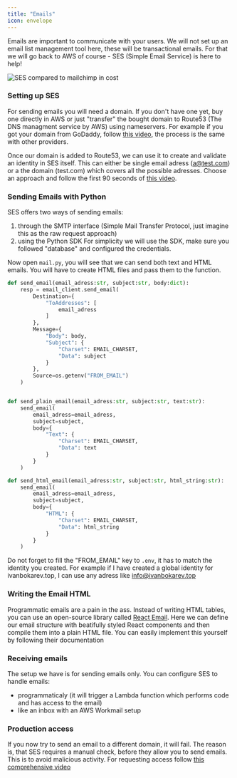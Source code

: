 ```yaml
---
title: "Emails"
icon: envelope  
---
```


Emails are important to communicate with your users. We will not set up an email list management tool here, 
these will be transactional emails. For that we will go back to AWS of course - SES (Simple Email Service)
is here to help!

<img src="../images/mail-pricing.png" alt="SES compared to mailchimp in cost"/>


### Setting up SES
For sending emails you will need a domain. 
If you don't have one yet, buy one directly in AWS or just "transfer" the bought domain to Route53 
(The DNS managment service by AWS) using nameservers.
For example if you got your domain from GoDaddy, follow [this video](https://www.youtube.com/watch?v=hRSj2n-XKGM),
the process is the same with other providers. 

Once our domain is added to Route53, we can use it to create and validate an identity in SES itself.
This can either be single email adress (a@test.com) or a the domain (test.com) which covers all the possible adresses. 
Choose an approach and follow the first 90 seconds of [this video](https://www.youtube.com/watch?v=VWt43MXhuk4).


### Sending Emails with Python
SES offers two ways of sending emails: 
1. through the SMTP interface (Simple Mail Transfer Protocol, just imagine this as the raw request approach) 
2. using the Python SDK
For simplicity we will use the SDK, make sure you followed "database" and configured the credentials.

Now open ``mail.py``, you will see that we can send both text and HTML emails. You will have to create HTML files
and pass them to the function.
```python mail.py
def send_email(email_adress:str, subject:str, body:dict):
    resp = email_client.send_email(
        Destination={
            "ToAddresses": [
                email_adress
            ]
        },
        Message={
            "Body": body,
            "Subject": {
                "Charset": EMAIL_CHARSET,
                "Data": subject
            }
        },
        Source=os.getenv("FROM_EMAIL")
    )


def send_plain_email(email_adress:str, subject:str, text:str):
    send_email(
        email_adress=email_adress,
        subject=subject,
        body={
            "Text": {
                "Charset": EMAIL_CHARSET,
                "Data": text
            }
        }
    )

def send_html_email(email_adress:str, subject:str, html_string:str):
    send_email(
        email_adress=email_adress,
        subject=subject,
        body={
            "HTML": {
                "Charset": EMAIL_CHARSET,
                "Data": html_string
            }
        }
    )
```

Do not forget to fill the "FROM_EMAIL" key to `.env`, it has to match the identity you created.
For example if I have created a global identity for ivanbokarev.top, I can
use any adress like info@ivanbokarev.top


### Writing the Email HTML
Programmatic emails are a pain in the ass. 
Instead of writing HTML tables, you can use an open-source library called 
[React Email](https://github.com/resend/react-email).
Here we can define our email structure with beatifully styled React components and then compile them into a plain HTML
file. You can easily implement this yourself by following their documentation


### Receiving emails
The setup we have is for sending emails only. You can configure SES to handle emails:
- programmaticaly (it will trigger a Lambda function which performs code and has access to the email)
- like an inbox with an AWS Workmail setup

### Production access
If you now try to send an email to a different domain, it will fail. The reason is, that SES requires a manual
check, before they allow you to send emails. This is to avoid malicious activity. For requesting access follow
[this comprehensive video](https://www.youtube.com/watch?v=WYEEZPkv750&t=368s)